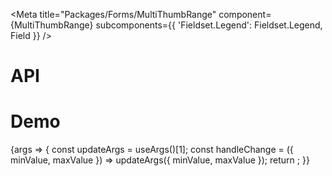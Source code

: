 
<Meta
  title="Packages/Forms/MultiThumbRange"
  component={MultiThumbRange}
  subcomponents={{ 'Fieldset.Legend': Fieldset.Legend, Field }}
/>

# API

<ArgsTable />

# Demo

<Canvas>
  <Story
    name="MultiThumbRange"
    args={{
      legend: 'Legend',
      ...hintArgs,
      ...messageArgs
    }}
    argTypes={{
      legend: { name: 'children', table: { category: 'Legend' } },
      ...hintArgTypes,
      ...messageArgTypes
    }}
    parameters={{
      design: {
        allowFullscreen: true,
        type: 'figma',
        url: 'https://www.figma.com/file/6g87L4FdKZTA3knt3Rsfdx/Garden?node-id=103%3A20263'
      }
    }}
  >
    {args => {
      const updateArgs = useArgs()[1];
      const handleChange = ({ minValue, maxValue }) => updateArgs({ minValue, maxValue });
      return <MultiThumbRangeStory {...args} onChange={handleChange} />;
    }}
  </Story>
</Canvas>
